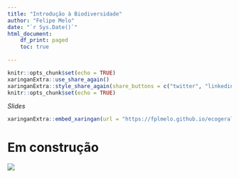 ```yaml
---
title: "Introdução à Biodiversidade"
author: "Felipe Melo"
date: "`r Sys.Date()`"
html_document:
    df_print: paged
    toc: true
    
---
```


```r
knitr::opts_chunk$set(echo = TRUE)
xaringanExtra::use_share_again()
xaringanExtra::style_share_again(share_buttons = c("twitter", "linkedin", "pocket"))
knitr::opts_chunk$set(echo = TRUE)
```

*Slides* 

```r
xaringanExtra::embed_xaringan(url = "https://fplmelo.github.io/ecogeral2/slides/Intro_biodiversidade.html#1", ratio = "16:9")

```

# Em construção

![](https://thumbs.dreamstime.com/z/em-construcao-no-portugu%C3%AAs-sob-o-sinal-de-aviso-da-constru%C3%A7%C3%A3o-com-as-listras-amarelas-e-pretas-pintadas-sobre-fundo-do-muro-116462801.jpg)